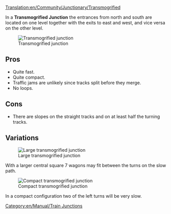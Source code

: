 [[Translation:en/Community/Junctionary/Transmogrified]]
{{en/Community/Junctionary/Navigation}}

In a '''Transmogrified Junction''' the entrances from north and south are located on one level together with the exits to east and west, and vice versa on the other level.

[[File:en/Ttd.transmogrified.png|frame|none|Transmogrified junction]]

==Pros==
* Quite fast.
* Quite compact.
* Traffic jams are unlikely since tracks split before they merge.
* No loops.

==Cons==
* There are slopes on the straight tracks and on at least half the turning tracks.


==Variations==

[[File:en/Community/Junctionary/Ttd.transmogrified.large.png|frame|none|Large transmogrified junction]]

With a larger central square 7 wagons may fit between the turns on the slow path.

[[File:en/Community/Junctionary/Ttd.transmogrified.compact.png|frame|none|Compact transmogrified junction]]

In a compact configuration two of the left turns will be very slow.

[[Category:en/Manual/Train Junctions]]